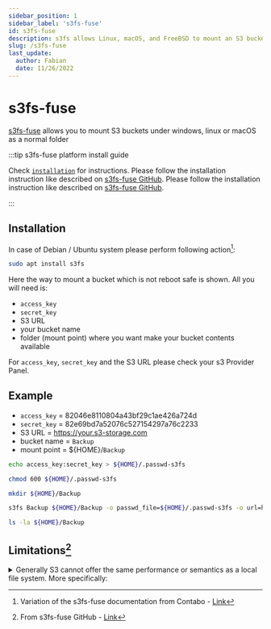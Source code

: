 ```yaml
---
sidebar_position: 1
sidebar_label: 's3fs-fuse'
id: s3fs-fuse
description: s3fs allows Linux, macOS, and FreeBSD to mount an S3 bucket via FUSE. s3fs preserves the native object format for files, allowing use of other tools like AWS CLI.
slug: /s3fs-fuse
last_update:
  author: Fabian
  date: 11/26/2022
---
```


# s3fs-fuse

[s3fs-fuse](https://github.com/s3fs-fuse/s3fs-fuse) allows you to mount S3 buckets under windows, linux or macOS as a normal folder 



:::tip s3fs-fuse platform install guide

<Tabs>
  <TabItem value="linux" label="Linux">Check <a href="#Installation"><code>installation</code></a> for instructions.</TabItem>
  <TabItem value="macos" label="MacOS">Please follow the installation instruction like described on <a href="https://github.com/s3fs-fuse/s3fs-fuse">s3fs-fuse GitHub</a>.</TabItem>
  <TabItem value="windows" label="Windows">Please follow the installation instruction like described on <a href="https://github.com/s3fs-fuse/s3fs-fuse">s3fs-fuse GitHub</a>.</TabItem>
</Tabs>

:::

## Installation
In case of Debian / Ubuntu system please perform following action[^1]:

```bash
sudo apt install s3fs
```

Here the way to mount a bucket which is not reboot safe is shown. All you will need is:

* `access_key`
* `secret_key`
* S3 URL
* your bucket name
* folder (mount point) where you want make your bucket contents available

For `access_key`, `secret_key` and the S3 URL please check your s3 Provider Panel.

## Example

* `access_key` = 82046e8110804a43bf29c1ae426a724d
* `secret_key` = 82e69bd7a52076c527154297a76c2233
* S3 URL = https://your.s3-storage.com
* bucket name = `Backup`
* mount point = ${HOME}/`Backup`

```bash title='Create a settings file with your access_key:secret_key'
echo access_key:secret_key > ${HOME}/.passwd-s3fs
```
```bash title='Set needed permissions'
chmod 600 ${HOME}/.passwd-s3fs
```
```bash title='Create mount point'
mkdir ${HOME}/Backup
```
```bash title='Mount bucket foo to ${HOME}/Backup'
s3fs Backup ${HOME}/Backup -o passwd_file=${HOME}/.passwd-s3fs -o url=https://your.s3-storage.com -o use_path_request_style
```
```bash title='Access bucket content'
ls -la ${HOME}/Backup
```
## Limitations[^2]

<details>
<summary>Generally S3 cannot offer the same performance or semantics as a local file system. More specifically:</summary>

| |
| --- |
|random writes or appends to files require rewriting the entire object, optimized with multi-part upload copy|
|metadata operations such as listing directories have poor performance due to network latency|
|non-AWS providers may have eventual consistency so reads can temporarily yield stale data (AWS offers read-after-write consistency since Dec 2020)|
|no atomic renames of files or directories|
|no coordination between multiple clients mounting the same bucket|
|no hard links|
|inotify detects only local modifications, not external ones by other clients or tools|
</details>


[^1]: Variation of the s3fs-fuse documentation from Contabo - [Link](https://docs.contabo.com/docs/products/Object-Storage/Tools/s3fs-fuse)
[^2]: From s3fs-fuse GitHub - [Link](https://github.com/s3fs-fuse/s3fs-fuse#limitations)
